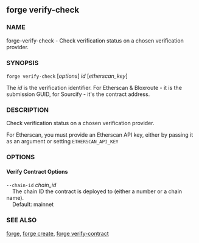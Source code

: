 
## forge verify-check

### NAME

forge-verify-check - Check verification status on a chosen verification provider.

### SYNOPSIS

`forge verify-check` [*options*] _id_ [*etherscan_key*]

The _id_ is the verification identifier. For Etherscan & Bloxroute - it is the submission GUID, for Sourcify - it's the contract address.

### DESCRIPTION

Check verification status on a chosen verification provider.

For Etherscan, you must provide an Etherscan API key, either by passing it as an argument or setting `ETHERSCAN_API_KEY`

### OPTIONS

#### Verify Contract Options

<VerifierOptions />

`--chain-id` _chain_id_  
&nbsp;&nbsp;&nbsp;&nbsp;The chain ID the contract is deployed to (either a number or a chain name).  
&nbsp;&nbsp;&nbsp;&nbsp;Default: mainnet

<RetryOptions />

<CommonOptions />

### SEE ALSO

[forge](/forge/reference/overview), [forge create](/forge/reference/forge-create.mdx), [forge verify-contract](/forge/reference/forge-verify-contract.mdx)
